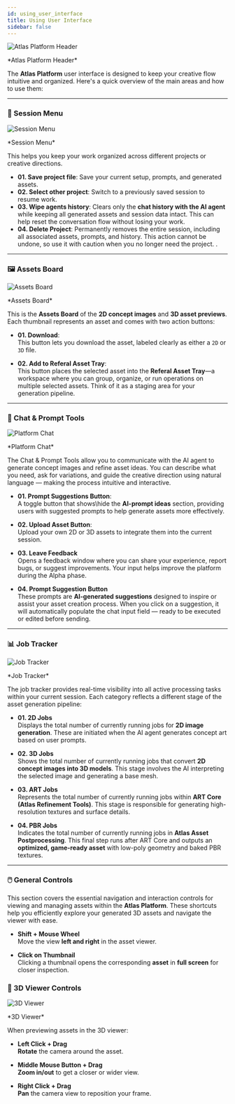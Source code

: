 ```yaml
---
id: using_user_interface
title: Using User Interface
sidebar: false
---
```

![Atlas Platform Header](/img/headers/04.jpg)
<p align="left" style={{ fontSize: '0.85rem'}}>
  *Atlas Platform Header*
</p>

The **Atlas Platform** user interface is designed to keep your creative flow intuitive and organized. Here's a quick overview of the main areas and how to use them:

---

### 🔖 Session Menu
![Session Menu](/img/ui/session_menu.jpg)
<p align="left" style={{ fontSize: '0.85rem'}}>
  *Session Menu*
</p>

This helps you keep your work organized across different projects or creative directions.

- **01. Save project file**: Save your current setup, prompts, and generated assets.
- **02. Select other project**: Switch to a previously saved session to resume work.
- **03. Wipe agents history**: Clears only the **chat history with the AI agent** while keeping all generated assets and session data intact. This can help reset the conversation flow without losing your work.
- **04. Delete Project**:  Permanently removes the entire session, including all associated assets, prompts, and history. This action cannot be undone, so use it with caution when you no longer need the project.
.

---

### 🖼️ Assets Board
![Assets Board](/img/ui/assets_board.jpg)
<p align="left" style={{ fontSize: '0.85rem'}}>
  *Assets Board*
</p>

This is the **Assets Board** of the **2D concept images** and **3D asset previews**. Each thumbnail represents an asset and comes with two action buttons:

- **01. Download**:  
  This button lets you download the asset, labeled clearly as either a `2D` or `3D` file. 

- **02. Add to Referal Asset Tray**:  
  This button places the selected asset into the **Referal Asset Tray**—a workspace where you can group, organize, or run operations on multiple selected assets. Think of it as a staging area for your generation pipeline.

---

### 💬 Chat & Prompt Tools
![Platform Chat](/img/ui/chat.jpg)
<p align="left" style={{ fontSize: '0.85rem'}}>
  *Platform Chat*
</p>


The Chat & Prompt Tools allow you to communicate with the AI agent to generate concept images and refine asset ideas. You can describe what you need, ask for variations, and guide the creative direction using natural language — making the process intuitive and interactive.

- **01. Prompt Suggestions Button**:  
  A toggle button that shows\hide the **AI-prompt ideas** section, providing users with suggested prompts to help generate assets more effectively.

- **02. Upload Asset Button**:  
  Upload your own 2D or 3D assets to integrate them into the current session.

- **03. Leave Feedback**  
  Opens a feedback window where you can share your experience, report bugs, or suggest improvements. Your input helps improve the platform during the Alpha phase.

- **04. Prompt Suggestion Button**  
   These prompts are **AI-generated suggestions** designed to inspire or assist your asset creation process. When you click on a suggestion, it will automatically populate the chat input field — ready to be executed or edited before sending.


---

### 📊 Job Tracker
![Job Tracker](/img/ui/job_tracker.jpg)
<p align="left" style={{ fontSize: '0.85rem'}}>
  *Job Tracker*
</p>

The job tracker provides real-time visibility into all active processing tasks within your current session. Each category reflects a different stage of the asset generation pipeline:

- **01. 2D Jobs**  
  Displays the total number of currently running jobs for **2D image generation**. These are initiated when the AI agent generates concept art based on user prompts.

- **02. 3D Jobs**  
  Shows the total number of currently running jobs that convert **2D concept images into 3D models**. This stage involves the AI interpreting the selected image and generating a base mesh.

- **03. ART Jobs**  
  Represents the total number of currently running jobs within **ART Core (Atlas Refinement Tools)**. This stage is responsible for generating high-resolution textures and surface details.

- **04. PBR Jobs**  
  Indicates the total number of currently running jobs in **Atlas Asset Postprocessing**. This final step runs after ART Core and outputs an **optimized, game-ready asset** with low-poly geometry and baked PBR textures.

---

### 🖱️ General Controls

This section covers the essential navigation and interaction controls for viewing and managing assets within the **Atlas Platform**. These shortcuts help you efficiently explore your generated 3D assets and navigate the viewer with ease.
- **Shift + Mouse Wheel**  
  Move the view **left and right** in the asset viewer.

- **Click on Thumbnail**  
  Clicking a thumbnail opens the corresponding **asset** in **full screen** for closer inspection.

### 🧭 3D Viewer Controls
![3D Viewer](/img/ui/3d_viewer.jpg)
<p align="left" style={{ fontSize: '0.85rem'}}>
  *3D Viewer*
</p>

When previewing assets in the 3D viewer:

- **Left Click + Drag**  
  **Rotate** the camera around the asset.

- **Middle Mouse Button + Drag**  
  **Zoom in/out** to get a closer or wider view.

- **Right Click + Drag**  
  **Pan** the camera view to reposition your frame.

